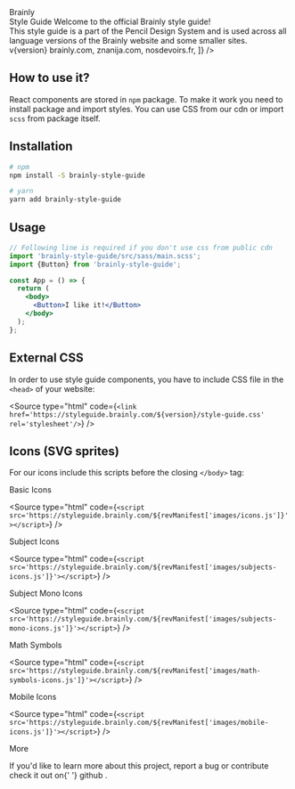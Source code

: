 
<Meta title="Introduction ✏️/Getting Started" />

<Flex justifyContent="center" fullWidth>
  <div className="intro-page-header">
    <Logo className="intro-page-header__logo" />
    <Flex marginTop={['s', , 'm']}>
      <TextBit
        className="intro-page-header__text"
        type="h1"
        size={['small', 'medium', 'large']}
        color="text-black"
        align="center"
      >
        Brainly
        <br /> Style Guide
      </TextBit>
    </Flex>
    <Flex marginTop={['xs', , 's']}>
      <Subheadline
        align="to-center"
        className="intro-page-header__text"
        size={['xsmall', 'small', 'medium']}
      >
        Welcome to the official Brainly style guide! <br />
        This style guide is a part of the <Link
          href="https://design.brainly.com/"
          inherited
          color="text-blue-60"
        >
          Pencil Design System
        </Link> and is used across all language versions of the Brainly website and
        some smaller sites.
      </Subheadline>
    </Flex>
  </div>
</Flex>

<Flex direction="column" alignItems="center" marginTop="xs">
  <Flex direction="column" alignItems="flex-end" style={{position: 'relative'}}>
    <Text size="medium" weight="bold" color="text-gray-40">
      v{version}
    </Text>
  </Flex>
</Flex>

<Flex justifyContent="center" marginTop="s">
  <Breadcrumb
    elements={[
      <Link href="https://brainly.com">brainly.com</Link>,
      <Link href="https://znanija.com">znanija.com</Link>,
      <Link href="https://nosdevoirs.fr">nosdevoirs.fr</Link>,
    ]}
  />
</Flex>

<br />

## How to use it?

React components are stored in `npm` package. To make it work you need to
install package and import styles. You can use CSS from our <Link href="#external-css">cdn</Link> or import `scss` from package itself.

## Installation

```bash
# npm
npm install -S brainly-style-guide

# yarn
yarn add brainly-style-guide
```

## Usage

```jsx
// Following line is required if you don't use css from public cdn
import 'brainly-style-guide/src/sass/main.scss';
import {Button} from 'brainly-style-guide';

const App = () => {
  return (
    <body>
      <Button>I like it!</Button>
    </body>
  );
};
```

## External CSS

In order to use style guide components, you have to include CSS file in the `<head>` of your website:

<Source
  type="html"
  code={`<link href='https://styleguide.brainly.com/${version}/style-guide.css' rel='stylesheet'/>`}
/>

## Icons (SVG sprites)

For our icons include this scripts before the closing `</body>` tag:

<Text transform="uppercase" weight="bold">
  Basic Icons
</Text>

<Source
  type="html"
  code={`<script src='https://styleguide.brainly.com/${revManifest['images/icons.js']}'></script>`}
/>

<Text transform="uppercase" weight="bold">
  Subject Icons
</Text>

<Source
  type="html"
  code={`<script src='https://styleguide.brainly.com/${revManifest['images/subjects-icons.js']}'></script>`}
/>

<Text transform="uppercase" weight="bold">
  Subject Mono Icons
</Text>

<Source
  type="html"
  code={`<script src='https://styleguide.brainly.com/${revManifest['images/subjects-mono-icons.js']}'></script>`}
/>

<Text transform="uppercase" weight="bold">
  Math Symbols
</Text>

<Source
  type="html"
  code={`<script src='https://styleguide.brainly.com/${revManifest['images/math-symbols-icons.js']}'></script>`}
/>

<Text transform="uppercase" weight="bold">
  Mobile Icons
</Text>

<Source
  type="html"
  code={`<script src='https://styleguide.brainly.com/${revManifest['images/mobile-icons.js']}'></script>`}
/>

<DocsHeadline>More</DocsHeadline>

<Text>
  If you'd like to learn more about this project, report a bug or contribute
  check it out on{' '}
  <Link size="small" href="https://github.com/brainly/style-guide">
    github
  </Link>
  .
</Text>
